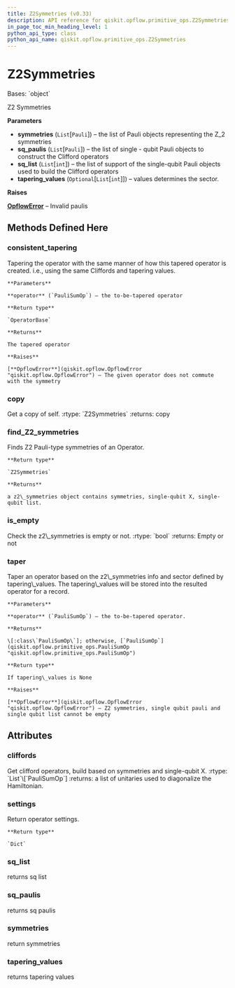 ```yaml
---
title: Z2Symmetries (v0.33)
description: API reference for qiskit.opflow.primitive_ops.Z2Symmetries in qiskit v0.33
in_page_toc_min_heading_level: 1
python_api_type: class
python_api_name: qiskit.opflow.primitive_ops.Z2Symmetries
---
```


# Z2Symmetries

<Class id="qiskit.opflow.primitive_ops.Z2Symmetries" isDedicatedPage={true} github="https://github.com/qiskit/qiskit/tree/stable/0.19/qiskit/opflow/primitive_ops/tapered_pauli_sum_op.py" signature="Z2Symmetries(symmetries, sq_paulis, sq_list, tapering_values=None)" modifiers="class">
  Bases: `object`

  Z2 Symmetries

  **Parameters**

  *   **symmetries** (`List`\[`Pauli`]) – the list of Pauli objects representing the Z\_2 symmetries
  *   **sq\_paulis** (`List`\[`Pauli`]) – the list of single - qubit Pauli objects to construct the Clifford operators
  *   **sq\_list** (`List`\[`int`]) – the list of support of the single-qubit Pauli objects used to build the Clifford operators
  *   **tapering\_values** (`Optional`\[`List`\[`int`]]) – values determines the sector.

  **Raises**

  [**OpflowError**](qiskit.opflow.OpflowError "qiskit.opflow.OpflowError") – Invalid paulis

  ## Methods Defined Here

  <span id="qiskit-opflow-primitive-ops-z2symmetries-consistent-tapering" />

  ### consistent\_tapering

  <Function id="qiskit.opflow.primitive_ops.Z2Symmetries.consistent_tapering" signature="Z2Symmetries.consistent_tapering(operator)">
    Tapering the operator with the same manner of how this tapered operator is created. i.e., using the same Cliffords and tapering values.

    **Parameters**

    **operator** (`PauliSumOp`) – the to-be-tapered operator

    **Return type**

    `OperatorBase`

    **Returns**

    The tapered operator

    **Raises**

    [**OpflowError**](qiskit.opflow.OpflowError "qiskit.opflow.OpflowError") – The given operator does not commute with the symmetry
  </Function>

  <span id="qiskit-opflow-primitive-ops-z2symmetries-copy" />

  ### copy

  <Function id="qiskit.opflow.primitive_ops.Z2Symmetries.copy" signature="Z2Symmetries.copy()">
    Get a copy of self. :rtype: `Z2Symmetries` :returns: copy
  </Function>

  <span id="qiskit-opflow-primitive-ops-z2symmetries-find-z2-symmetries" />

  ### find\_Z2\_symmetries

  <Function id="qiskit.opflow.primitive_ops.Z2Symmetries.find_Z2_symmetries" signature="Z2Symmetries.find_Z2_symmetries(operator)" modifiers="classmethod">
    Finds Z2 Pauli-type symmetries of an Operator.

    **Return type**

    `Z2Symmetries`

    **Returns**

    a z2\_symmetries object contains symmetries, single-qubit X, single-qubit list.
  </Function>

  <span id="qiskit-opflow-primitive-ops-z2symmetries-is-empty" />

  ### is\_empty

  <Function id="qiskit.opflow.primitive_ops.Z2Symmetries.is_empty" signature="Z2Symmetries.is_empty()">
    Check the z2\_symmetries is empty or not. :rtype: `bool` :returns: Empty or not
  </Function>

  <span id="qiskit-opflow-primitive-ops-z2symmetries-taper" />

  ### taper

  <Function id="qiskit.opflow.primitive_ops.Z2Symmetries.taper" signature="Z2Symmetries.taper(operator)">
    Taper an operator based on the z2\_symmetries info and sector defined by tapering\_values. The tapering\_values will be stored into the resulted operator for a record.

    **Parameters**

    **operator** (`PauliSumOp`) – the to-be-tapered operator.

    **Returns**

    \[:class\`PauliSumOp\`]; otherwise, [`PauliSumOp`](qiskit.opflow.primitive_ops.PauliSumOp "qiskit.opflow.primitive_ops.PauliSumOp")

    **Return type**

    If tapering\_values is None

    **Raises**

    [**OpflowError**](qiskit.opflow.OpflowError "qiskit.opflow.OpflowError") – Z2 symmetries, single qubit pauli and single qubit list cannot be empty
  </Function>

  ## Attributes

  ### cliffords

  <Attribute id="qiskit.opflow.primitive_ops.Z2Symmetries.cliffords">
    Get clifford operators, build based on symmetries and single-qubit X. :rtype: `List`\[`PauliSumOp`] :returns: a list of unitaries used to diagonalize the Hamiltonian.
  </Attribute>

  ### settings

  <Attribute id="qiskit.opflow.primitive_ops.Z2Symmetries.settings">
    Return operator settings.

    **Return type**

    `Dict`
  </Attribute>

  ### sq\_list

  <Attribute id="qiskit.opflow.primitive_ops.Z2Symmetries.sq_list">
    returns sq list
  </Attribute>

  ### sq\_paulis

  <Attribute id="qiskit.opflow.primitive_ops.Z2Symmetries.sq_paulis">
    returns sq paulis
  </Attribute>

  ### symmetries

  <Attribute id="qiskit.opflow.primitive_ops.Z2Symmetries.symmetries">
    return symmetries
  </Attribute>

  ### tapering\_values

  <Attribute id="qiskit.opflow.primitive_ops.Z2Symmetries.tapering_values">
    returns tapering values
  </Attribute>
</Class>

